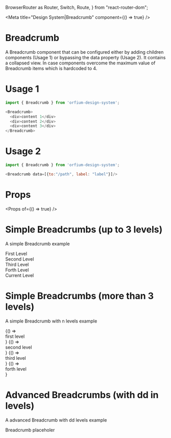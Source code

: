   BrowserRouter as Router,
  Switch,
  Route,
} from "react-router-dom";

<Meta title="Design System|Breadcrumb" component={() => true} />

# Breadcrumb

A Breadcrumb component that can be configured either by adding children components (Usage 1) or bypassing the data property (Usage 2). 
It contains a collapsed view. In case components overcome the maximum value of Breadcrumb items which is hardcoded to 4.

# Usage 1

```js
import { Breadcrumb } from 'orfium-design-system';

<Breadcrumb>
  <div>content 1</div>
  <div>content 2</div>
  <div>content 3</div>
</Breadcrumb>
```

# Usage 2

```js
import { Breadcrumb } from 'orfium-design-system';

<Breadcrumb data=[{to:"/path", label: "label"}]/>
```

# Props

<Props of={() => true} />


# Simple Breadcrumbs (up to 3 levels)
A simple Breadcrumb example

<Preview>
  <Story name="Simple Breadcrumbs">
    <Stack>
        <Breadcrump>
          <div>First Level</div>
          <div>Second Level</div>
          <div>Third Level</div>
          <div>Forth Level</div>
          <div>Current Level</div>
        </Breadcrump>
    </Stack>
  </Story>
</Preview>

# Simple Breadcrumbs (more than 3 levels)
A simple Breadcrumb with n levels example

<Preview>
  <Story name="Simple Breadcrumbs with options">
    <Stack>
      <Router>
          <Breadcrump data={[
            { to: '/', label: 'Home' },
            { to: '/first-level', label: 'First Level' },
            { to: '/second-level', label: 'Second Level' },
            { to: '/third-level', label: 'Third Level' },
            { to: '/forth-level', label: 'Forth Level' },
          ]}/>
          <Switch>
                <Route path="/first-level">
                  {() => <div>first level</div>}
                </Route>
                <Route path="/second-level">
                  {() => <div>second level</div>}
                </Route>
                <Route path="/third-level">
                  {() => <div>third level</div>}
                </Route>
                <Route path="/forth-level">
                  {() => <div>forth level</div>}
                </Route>
          </Switch>
      </Router>
    </Stack>
  </Story>
 
</Preview>

# Advanced Breadcrumbs (with dd in levels)
A advanced Breadcrumb with dd levels example

<Preview>
  <Story name="Advanced Breadcrumbs">
    <Stack>
        <div>Breadcrumb placeholer</div>
    </Stack>
  </Story>
</Preview>